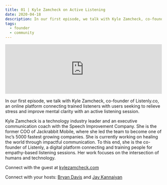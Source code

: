 ```yaml
---
title: 01 | Kyle Zamcheck on Active Listening
date: 2020-04-18
description: In our first episode, we talk with Kyle Zamcheck, co-founder of Listenly.co, an online platform connecting trained listeners with users seeking to relieve stress and improve mental clarity with an active listening session.
tags:
  - founder
  - community
---
```


<iframe src="https://anchor.fm/heart-of-the-matter/embed/episodes/01--Kyle-Zamcheck-on-Active-Listening-ed0737/a-a1votf6" height="160px" width="100%" frameborder="0" scrolling="no"></iframe>

In our first episode, we talk with Kyle Zamcheck, co-founder of Listenly.co, an online platform connecting trained listeners with users seeking to relieve stress and improve mental clarity with an active listening session. 

Kyle Zamcheck is a technology industry leader and an executive communication coach with the Speech Improvement Company. She is the former COO of Jackrabbit Mobile, where she led the team to become one of Inc’s 5000 fastest growing companies. She is currently working on healing the world through impactful communication. To this end, she is the co-founder of Listenly, a digital platform connecting and training people for empathy-based listening sessions. Her work focuses on the intersection of humans and technology. 

Connect with the guest at [kylezamcheck.com](https://kylezamcheck.com/)

Connect with your hosts: [Bryan Davis](https://www.linkedin.com/in/bryangilbertdavis/) and [Jay Kannaiyan](https://jaykannaiyan.com)
